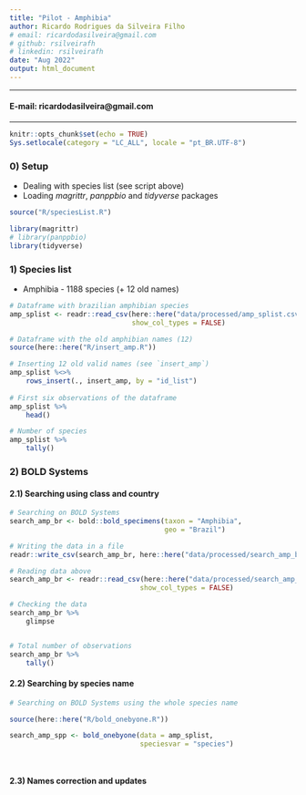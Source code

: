 ```yaml
---
title: "Pilot - Amphibia"
author: Ricardo Rodrigues da Silveira Filho
# email: ricardodasilveira@gmail.com
# github: rsilveirafh
# linkedin: rsilveirafh
date: "Aug 2022"
output: html_document
---
```


---

#### E-mail: ricardodasilveira@gmail.com

---

```r
knitr::opts_chunk$set(echo = TRUE)
Sys.setlocale(category = "LC_ALL", locale = "pt_BR.UTF-8")
```


### 0) Setup


- Dealing with species list (see script above)
- Loading *magrittr*, *panppbio* and *tidyverse* packages


```r
source("R/speciesList.R")
```

```r
library(magrittr)
# library(panppbio)
library(tidyverse)
```



### 1) Species list

- Amphibia - 1188 species (+ 12 old names)

```r

# Dataframe with brazilian amphibian species
amp_splist <- readr::read_csv(here::here("data/processed/amp_splist.csv"),
							  show_col_types = FALSE) 

# Dataframe with the old amphibian names (12)
source(here::here("R/insert_amp.R"))

# Inserting 12 old valid names (see `insert_amp`)
amp_splist %<>% 
	rows_insert(., insert_amp, by = "id_list")
	
# First six observations of the dataframe
amp_splist %>% 
	head()

# Number of species
amp_splist %>% 
	tally()

```



### 2) BOLD Systems


#### 2.1) Searching using class and country

```r

# Searching on BOLD Systems
search_amp_br <- bold::bold_specimens(taxon = "Amphibia",
									  geo = "Brazil")

# Writing the data in a file
readr::write_csv(search_amp_br, here::here("data/processed/search_amp_br.csv"))

```


```r

# Reading data above
search_amp_br <- readr::read_csv(here::here("data/processed/search_amp_br.csv"),
								show_col_types = FALSE)

# Checking the data
search_amp_br %>% 
	glimpse


# Total number of observations
search_amp_br %>% 
	tally()

```



#### 2.2) Searching by species name


```r

# Searching on BOLD Systems using the whole species name

source(here::here("R/bold_onebyone.R"))

search_amp_spp <- bold_onebyone(data = amp_splist, 
								speciesvar = "species")




```


#### 2.3) Names correction and updates

```r



```









